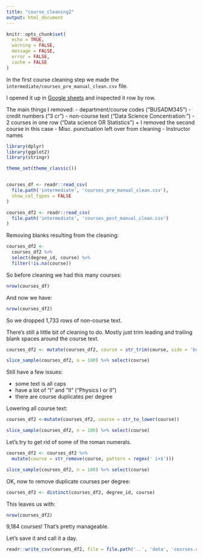 ```yaml
---
title: "course_cleaning2"
output: html_document
---
```


```r
knitr::opts_chunk$set(
  echo = TRUE, 
  warning = FALSE,
  message = FALSE,
  error = FALSE, 
  cache = FALSE
)
```

In the first course cleaning step we made the 
`intermediate/courses_pre_manual_clean.csv` file.

I opened it up in [Google sheets](https://docs.google.com/spreadsheets/d/178EsntNONoUQm2Y49HyBacRXxSWlGXOtbF-alaODVvY/edit#gid=1901186123) and inspected it row by row. 

The main things I removed:
- department/course codes ("BUSADM345")
- credit numbers ("3 cr")
- non-course text ("Data Science Concentration:")
- 2 courses in one row ("Data science OR Statistics")
  + I removed the second course in this case
- Misc. punctuation left over from cleaning
- Instructor names

```r
library(dplyr)
library(ggplot2)
library(stringr)

theme_set(theme_classic())


courses_df <- readr::read_csv(
  file.path('intermediate', 'courses_pre_manual_clean.csv'), 
  show_col_types = FALSE
)

courses_df2 <- readr::read_csv(
  file.path('intermediate', 'courses_post_manual_clean.csv')
)
```

Removing blanks resulting from the cleaning:

```r
courses_df2 <-
  courses_df2 %>%
  select(degree_id, course) %>%
  filter(!is.na(course))
```

So before cleaning we had this many courses:

```r
nrow(courses_df)
```

And now we have:

```r
nrow(courses_df2)
```

So we dropped 1,733 rows of non-course text. 

There's still a little bit of cleaning to do. Mostly just trim leading and 
trailing blank spaces around the course text. 

```r
courses_df2 <- mutate(courses_df2, course = str_trim(course, side = 'both'))
```

```r
slice_sample(courses_df2, n = 100) %>% select(course)
```

Still have a few issues:

- some text is all caps
- have a lot of "I" and "II" ("Physics I or II")
- there are course duplicates per degree

Lowering all course text:

```r
courses_df2 <-mutate(courses_df2, course = str_to_lower(course))
```

```r
slice_sample(courses_df2, n = 100) %>% select(course)
```

Let's try to get rid of some of the roman numerals.

```r
courses_df2 <- courses_df2 %>%
  mutate(course = str_remove(course, pattern = regex(' i+$')))
```

```r
slice_sample(courses_df2, n = 100) %>% select(course)
```

OK, now to remove duplicate courses per degree:

```r
courses_df2 <- distinct(courses_df2, degree_id, course)
```

This leaves us with:

```r
nrow(courses_df2)
```

9,184 courses! That's pretty manageable. 

Let's save it and call it a day.

```r
readr::write_csv(courses_df2, file = file.path('..', 'data', 'courses.csv'))
```

